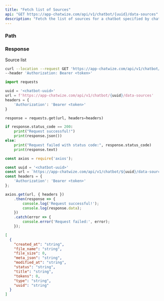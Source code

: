```yaml
---
title: "Fetch list of Sources"
api: "GET https://app-chatwize.com/api/v1/chatbot/{uuid}/data-sources"
description: "Fetch the list of sources for a chatbot specified by chatbot uuid"
---
```


### Path

<ParamField path="uuid" type="string" required/>

### Response

<ResponseField name="" type="object[]">
Source list
<Expandable title="Source properties">
<ResponseField name="uuid" type="string"/>
<ResponseField name="created_at" type="string"/>
<ResponseField name="modified_at" type="string"/>
<ResponseField name="title" type="string"/>
<ResponseField name="tokens" type="string"/>
<ResponseField name="file_size" type="string"/>
<ResponseField name="file_name" type="string"/>
<ResponseField name="type" type="string"/>
<ResponseField name="status" type="string"/>
<ResponseField name="meta_json" type="string"/>
</Expandable>
</ResponseField>

<RequestExample>

```bash Curl
curl --location --request GET 'https://app-chatwize.com/api/v1/chatbot/{uuid}/data-sources' \
--header 'Authorization: Bearer <token>'
```

```py Python
import requests

uuid = '<chatbot-uuid>'
url = f'https://app-chatwize.com/api/v1/chatbot/{uuid}/data-sources'
headers = {
    'Authorization': 'Bearer <token>'
}

response = requests.get(url, headers=headers)

if response.status_code == 200:
    print("Request successful!")
    print(response.json())
else:
    print("Request failed with status code:", response.status_code)
    print(response.text)
```

```ts JavaScript
const axios = require('axios');

const uuid = '<chatbot-uuid>'
const url = `https://app-chatwize.com/api/v1/chatbot/${uuid}/data-sources`;
const headers = {
    'Authorization': 'Bearer <token>'
};

axios.get(url, { headers })
    .then(response => {
        console.log('Request successful!');
        console.log(response.data);
    })
    .catch(error => {
        console.error('Request failed:', error);
    });
```

</RequestExample>

<ResponseExample>

```json Response
[
  {
    "created_at": "string",
    "file_name": "string",
    "file_size": 0,
    "meta_json": "string",
    "modified_at": "string",
    "status": "string",
    "title": "string",
    "tokens": 0,
    "type": "string",
    "uuid": "string"
  }
]

```

</ResponseExample>
